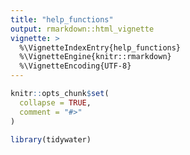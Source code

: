 ```yaml
---
title: "help_functions"
output: rmarkdown::html_vignette
vignette: >
  %\VignetteIndexEntry{help_functions}
  %\VignetteEngine{knitr::rmarkdown}
  %\VignetteEncoding{UTF-8}
---
```


```r
knitr::opts_chunk$set(
  collapse = TRUE,
  comment = "#>"
)
```

```r
library(tidywater)
```

